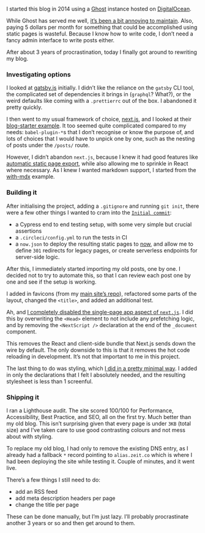 
<Meta title="Building my new blog" date="2019-10-06" />

I started this blog in 2014 using a [Ghost](https://ghost.org) instance hosted
on [DigitalOcean](https://www.digitalocean.com).

While Ghost has served me well, [it’s been a bit annoying to maintain](/yak-shaving-ghost).
Also, paying 5 dollars per month for something that could be accomplished using
static pages is wasteful. Because I know how to write code, I don’t need a fancy
admin interface to write posts either.

After about 3 years of procrastination, today I finally got around to rewriting
my blog.

### Investigating options

I looked at [gatsby.js](https://www.gatsbyjs.org) initially. I didn’t like the
reliance on the `gatsby` CLI tool, the complicated set of dependencies it brings
in (`graphql`? What?), or the weird defaults like coming with a `.prettierrc`
out of the box. I abandoned it pretty quickly.

I then went to my usual framework of choice, [next.js](http://nextjs.org), and
I looked at their [blog-starter example](https://github.com/zeit/next.js/tree/master/examples/blog-starter).
It too seemed quite complicated compared to my needs: `babel-plugin-*`s that I
don’t recognise or know the purpose of, and lots of choices that I would have
to unpick one by one, such as the nesting of posts under the `/posts/` route.

However, I didn’t abandon `next.js`, because I knew it had good features like
[automatic static page export](https://nextjs.org/blog/next-9#automatic-static-optimization),
while also allowing me to sprinkle in React where necessary. As I knew I wanted
markdown support, I started from the [with-mdx](https://github.com/zeit/next.js/tree/master/examples/with-mdx)
example.

### Building it

After initialising the project, adding a `.gitignore` and running `git init`,
there were a few other things I wanted to cram into the [`Initial commit`](https://github.com/tvararu/blog.vararu.org/commit/fcd1f4097ad5d98293d5934aa0b19b3d4bf194c9):

- a Cypress end to end testing setup, with some very simple but crucial
  assertions
- a `.circleci/config.yml` to run the tests in CI
- a `now.json` to deploy the resulting static pages to [now](https://zeit.co/now),
  and allow me to define `301` redirects for legacy pages, or create serverless
  endpoints for server-side logic.

After this, I immediately started importing my old posts, one by one. I decided
not to try to automate this, so that I can review each post one by one and see
if the setup is working.

I added in favicons (from my [main site’s repo](https://github.com/tvararu/vararu.org)),
refactored some parts of the layout, changed the `<title>`, and added an
additional test.

Ah, and [I completely disabled the single-page app aspect of `next.js`](https://github.com/tvararu/blog.vararu.org/commit/9f1169d8674f2b35fbb89540f93f481286ca09f4).
I did this by overwriting the `<Head>` element to not include any prefetching
logic, and by removing the `<NextScript />` declaration at the end of the
`_document` component.

This removes the React and client-side bundle that Next.js sends down the wire
by default. The only downside to this is that it removes the hot code reloading
in development. It’s not that important to me in this project.

The last thing to do was styling, which [I did in a pretty minimal way](https://github.com/tvararu/blog.vararu.org/commit/fd0911858ef16e66f7da5725cdf7726920c29c28).
I added in only the declarations that I felt I absolutely needed, and the
resulting stylesheet is less than 1 screenful.

### Shipping it

I ran a Lighthouse audit. The site scored 100/100 for Performance,
Accessibility, Best Practice, and SEO, all on the first try. Much better than
my old blog. This isn’t surprising given that every page is under `3KB` (total
size) and I’ve taken care to use good contrasting colours and not mess about
with styling.

To replace my old blog, I had only to remove the existing DNS entry, as I
already had a fallback `*` record pointing to `alias.zeit.co` which is where I
had been deploying the site while testing it. Couple of minutes, and it went
live.

There’s a few things I still need to do:

- add an RSS feed
- add meta description headers per page
- change the title per page

These can be done manually, but I’m just lazy. I’ll probably procrastinate
another 3 years or so and then get around to them.
